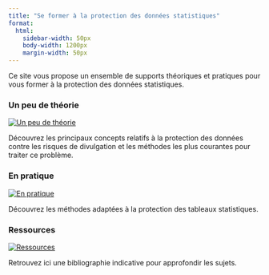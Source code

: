 ```yaml
---
title: "Se former à la protection des données statistiques"
format: 
  html:
    sidebar-width: 50px
    body-width: 1200px
    margin-width: 50px
---
```


Ce site vous propose un ensemble de supports théoriques et pratiques pour vous former à la protection des données statistiques.


::: {.grid}

::: {.g-col-4}
### Un peu de théorie

[![Un peu de théorie](images/theorie.png)](theorie/index.qmd)

Découvrez les principaux concepts relatifs à la protection des données contre les risques de divulgation et les méthodes les plus courantes pour traiter ce problème.
:::

::: {.g-col-4}
### En pratique

[![En pratique](images/pratique.png)](pratique/index.qmd)

Découvrez les méthodes adaptées à la protection des tableaux statistiques.
:::

::: {.g-col-4}
### Ressources

[![Ressources](images/ressources.png)](ressources/index.qmd)

Retrouvez ici une bibliographie indicative pour approfondir les sujets.
:::

:::
